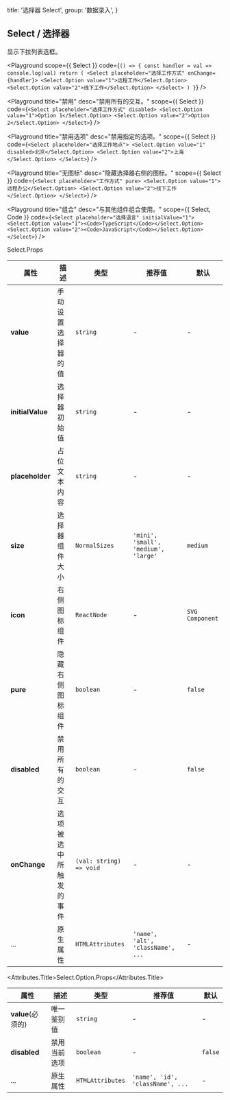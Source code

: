 
  title: '选择器 Select',
  group: '数据录入',
}

## Select / 选择器

显示下拉列表选框。

<Playground
  scope={{ Select }}
  code={`
() => {
  const handler = val => console.log(val)
  return (
    <Select placeholder="选择工作方式" onChange={handler}>
      <Select.Option value="1">远程工作</Select.Option>
      <Select.Option value="2">线下工作</Select.Option>
    </Select>
  )
}
`} />

<Playground
  title="禁用"
  desc="禁用所有的交互。"
  scope={{ Select }}
  code={`
<Select placeholder="选择工作方式" disabled>
  <Select.Option value="1">Option 1</Select.Option>
  <Select.Option value="2">Option 2</Select.Option>
</Select>
`} />

<Playground
  title="禁用选项"
  desc="禁用指定的选项。"
  scope={{ Select }}
  code={`
<Select placeholder="选择工作地点">
  <Select.Option value="1" disabled>北京</Select.Option>
  <Select.Option value="2">上海</Select.Option>
</Select>
`} />

<Playground
  title="无图标"
  desc="隐藏选择器右侧的图标。"
  scope={{ Select }}
  code={`
<Select placeholder="工作方式" pure>
  <Select.Option value="1">远程办公</Select.Option>
  <Select.Option value="2">线下工作</Select.Option>
</Select>
`} />

<Playground
  title="组合"
  desc="与其他组件组合使用。"
  scope={{ Select, Code }}
  code={`
<Select placeholder="选择语言" initialValue="1">
  <Select.Option value="1"><Code>TypeScript</Code></Select.Option>
  <Select.Option value="2"><Code>JavaScript</Code></Select.Option>
</Select>
`} />


<Attributes edit="/pages/zh-cn/components/select.mdx">
<Attributes.Title>Select.Props</Attributes.Title>

| 属性 | 描述 | 类型 | 推荐值 | 默认
| ---------- | ---------- | ---- |  -------------- | ------ |
| **value** | 手动设置选择器的值 | `string` | - | - |
| **initialValue** | 选择器初始值 | `string` | - | - |
| **placeholder** | 占位文本内容 | `string` | - | - |
| **size** | 选择器组件大小 | `NormalSizes` | `'mini', 'small', 'medium', 'large'` | `medium` |
| **icon** | 右侧图标组件 | `ReactNode` | - | `SVG Component` |
| **pure** | 隐藏右侧图标组件 | `boolean` | - | `false` |
| **disabled** | 禁用所有的交互 | `boolean` | - | `false` |
| **onChange** | 选项被选中所触发的事件 | `(val: string) => void` | - | - |
| ... | 原生属性 | `HTMLAttributes` | `'name', 'alt', 'className', ...` | - |

<Attributes.Title>Select.Option.Props</Attributes.Title>

| 属性 | 描述 | 类型 | 推荐值 | 默认
| ---------- | ---------- | ---- |  -------------- | ------ |
| **value**(必须的) | 唯一鉴别值 | `string` | - | - |
| **disabled** | 禁用当前选项 | `boolean` | - | `false` |
| ... | 原生属性 | `HTMLAttributes` | `'name', 'id', 'className', ...` | - |

</Attributes>

